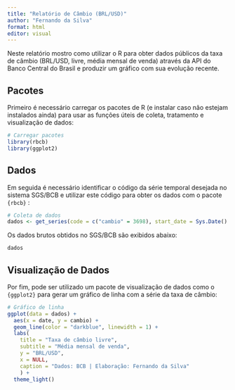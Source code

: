 ```yaml
---
title: "Relatório de Câmbio (BRL/USD)"
author: "Fernando da Silva"
format: html
editor: visual
---
```


Neste relatório mostro como utilizar o R para obter dados públicos da taxa de câmbio (BRL/USD, livre, média mensal de venda) através da API do Banco Central do Brasil e produzir um gráfico com sua evolução recente.

## Pacotes

Primeiro é necessário carregar os pacotes de R (e instalar caso não estejam instalados ainda) para usar as funções úteis de coleta, tratamento e visualização de dados:

```r
# Carregar pacotes
library(rbcb)
library(ggplot2)
```

## Dados

Em seguida é necessário identificar o código da série temporal desejada no sistema SGS/BCB e utilizar este código para obter os dados com o pacote `{rbcb}` :

```r
# Coleta de dados
dados <- get_series(code = c("cambio" = 3698), start_date = Sys.Date() - 365*4)
```

Os dados brutos obtidos no SGS/BCB são exibidos abaixo:

```r
dados
```

## Visualização de Dados

Por fim, pode ser utilizado um pacote de visualização de dados como o `{ggplot2}` para gerar um gráfico de linha com a série da taxa de câmbio:

```r
# Gráfico de linha
ggplot(data = dados) +
  aes(x = date, y = cambio) +
  geom_line(color = "darkblue", linewidth = 1) +
  labs(
    title = "Taxa de câmbio livre",
    subtitle = "Média mensal de venda",
    y = "BRL/USD",
    x = NULL,
    caption = "Dados: BCB | Elaboração: Fernando da Silva"
    ) +
  theme_light()
```